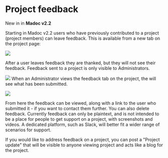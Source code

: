 
# Project feedback

<Callout emoji="🚀" type="info">New in in <strong>Madoc v2.2</strong></Callout>

Starting in Madoc v2.2 users who have previously contributed to a project (project members) can leave feedback.
This is available from a new tab on the project page:

![](</assets/project-feedback-box.png>)



After a user leaves feedback they are thanked, but they will not see their feedback. Feedback sent to a project is only
visible to Administrators.

![](</assets/project-feedback-thanks.png>)
When an Administrator views the feedback tab on the project, the will see what has been submitted.

![](</assets/project-feedback-admin.png>)

From here the feedback can be viewed, along with a link to the user who submitted it - if you want to contact them
further. You can also delete feedback. Currently feedback can only be plaintext, and is not intended to be a place
for people to get support on a project, with screenshots and videos. A dedicated platform, such as Slack, will better
fit a wider range of scenarios for support.

If you would like to address feedback on a project, you can post a "Project update" that will be visible to anyone
viewing project and acts like a blog for the project.

